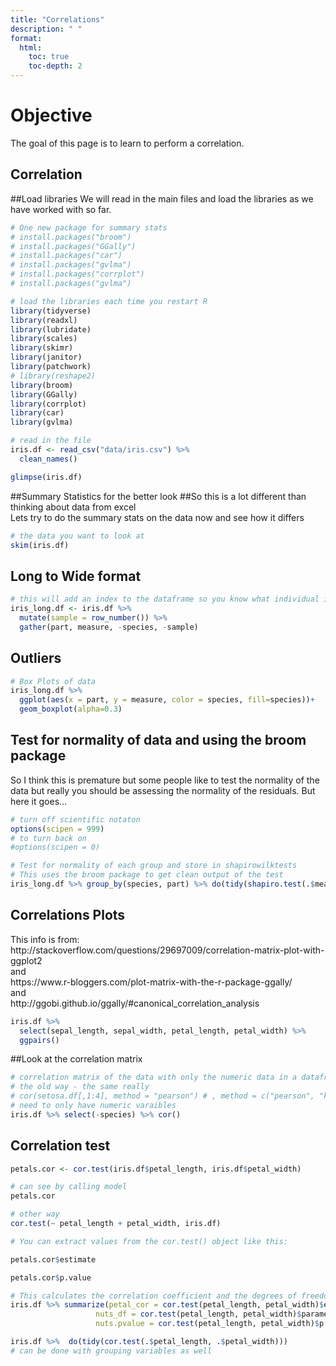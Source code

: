 ```yaml
---
title: "Correlations"
description: " "
format:
  html:
    toc: true
    toc-depth: 2
---
```


# Objective

The goal of this page is to learn to perform a correlation.

## Correlation     

##Load libraries
We will read in the main files and load the libraries as we have worked with so far.      
```r
# One new package for summary stats
# install.packages("broom")
# install.packages("GGally")
# install.packages("car")
# install.packages("gvlma")
# install.packages("corrplot")
# install.packages("gvlma")

# load the libraries each time you restart R
library(tidyverse)
library(readxl)
library(lubridate)
library(scales)
library(skimr)
library(janitor)
library(patchwork)
# library(reshape2)
library(broom)
library(GGally)
library(corrplot)
library(car)
library(gvlma)
```


```r
# read in the file
iris.df <- read_csv("data/iris.csv") %>%
  clean_names()

glimpse(iris.df)

```

##Summary Statistics for the better look
##So this is a lot different than thinking about data from excel    
Lets try to do the summary stats on the data now and see how it differs
```r
# the data you want to look at
skim(iris.df)

```
   
## Long to Wide format
```r
# this will add an index to the dataframe so you know what individual is which
iris_long.df <- iris.df %>% 
  mutate(sample = row_number()) %>%
  gather(part, measure, -species, -sample)

```

## Outliers
```r
# Box Plots of data
iris_long.df %>% 
  ggplot(aes(x = part, y = measure, color = species, fill=species))+
  geom_boxplot(alpha=0.3) 
```


## Test for normality of data and using the broom package     
So I think this is premature but some people like to test the normality of the data but really you should be assessing the normality of the residuals. But here it goes...

```r
# turn off scientific notaton
options(scipen = 999)
# to turn back on 
#options(scipen = 0)

# Test for normality of each group and store in shapirowilktests
# This uses the broom package to get clean output of the test 
iris_long.df %>% group_by(species, part) %>% do(tidy(shapiro.test(.$measure)))
```  

## Correlations Plots    
This info is from:     
http://stackoverflow.com/questions/29697009/correlation-matrix-plot-with-ggplot2      
and    
https://www.r-bloggers.com/plot-matrix-with-the-r-package-ggally/     
and   
http://ggobi.github.io/ggally/#canonical_correlation_analysis     
```r
iris.df %>% 
  select(sepal_length, sepal_width, petal_length, petal_width) %>%
  ggpairs()
```

##Look at the correlation matrix    
```r
# correlation matrix of the data with only the numeric data in a dataframe
# the old way - the same really
# cor(setosa.df[,1:4], method = "pearson") # , method = c("pearson", "kendall", "spearman")
# need to only have numeric varaibles
iris.df %>% select(-species) %>% cor() 

```


## Correlation test
```r
petals.cor <- cor.test(iris.df$petal_length, iris.df$petal_width)

# can see by calling model
petals.cor
```

```r
# other way
cor.test(~ petal_length + petal_width, iris.df)

```


```r
# You can extract values from the cor.test() object like this:

petals.cor$estimate

petals.cor$p.value
```

```r
# This calculates the correlation coefficient and the degrees of freedom
iris.df %>% summarize(petal_cor = cor.test(petal_length, petal_width)$estimate,
                   nuts_df = cor.test(petal_length, petal_width)$parameter,
                   nuts.pvalue = cor.test(petal_length, petal_width)$p.value)
```

```r
iris.df %>%  do(tidy(cor.test(.$petal_length, .$petal_width))) 
# can be done with grouping variables as well
```




   